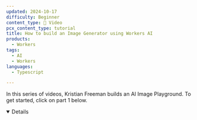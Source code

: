 ```yaml
---
updated: 2024-10-17
difficulty: Beginner
content_type: 🎥 Video
pcx_content_type: tutorial
title: How to build an Image Generator using Workers AI
products:
  - Workers
tags:
  - AI
  - Workers
languages:
  - Typescript

---
```



In this series of videos, Kristian Freeman builds an AI Image Playground. To get started, click on part 1 below.

<Details header="Video Series" open>

<DirectoryListing folder="workers-ai/tutorials/image-generation-playground" />

</Details>
